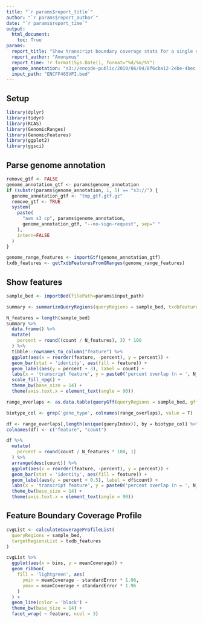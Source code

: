 ```yaml
---
title: "`r params$report_title`"
author: "`r params$report_author`"
date: "`r params$report_time`"
output:
  html_document:
    toc: True
params:
  report_title: "Show transcript boundary coverage stats for a single sample"
  report_author: "Anonymus"
  report_time: !r format(Sys.Date(), format="%d/%m/%Y")
  genome_annotation: "s3://encode-public/2019/06/04/8f6cba12-2ebe-4bec-a15d-53f498979de0/gencode.v29.primary_assembly.annotation_UCSC_names.gtf.gz"
  input_path: "ENCFF465VPI.bed"
---
```


## Setup

```r
library(dplyr)
library(tidyr)
library(RCAS)
library(GenomicRanges)
library(GenomicFeatures)
library(ggplot2)
library(ggsci)
```

## Parse genome annotation

```r
remove_gtf <- FALSE
genome_annotation_gtf <- params$genome_annotation
if (substr(params$genome_annotation, 1, 5) == "s3://") {
  genome_annotation_gtf <- "tmp_gtf.gtf.gz"
  remove_gtf <- TRUE
  system(
    paste(
      "aws s3 cp", params$genome_annotation,
      genome_annotation_gtf, "--no-sign-request", sep=" "
    ),
    intern=FALSE
  )
}
```

```r
genome_range_features <- importGtf(genome_annotation_gtf)
txdb_features <- getTxdbFeaturesFromGRanges(genome_range_features)
```

## Show features

```r
sample_bed <- importBed(filePath=params$input_path)
```

```r
summary <- summarizeQueryRegions(queryRegions = sample_bed, txdbFeatures = txdb_features)
```

```r
N_features = length(sample_bed)
summary %>%
  data.frame() %>%
  mutate(
    percent = round((count / N_features), 3) * 100
  ) %>%
  tibble::rownames_to_column("feature") %>%
  ggplot(aes(x = reorder(feature, -percent), y = percent)) + 
  geom_bar(stat = 'identity', aes(fill = feature)) + 
  geom_label(aes(y = percent + 3), label = count) + 
  labs(x = 'transcript feature', y = paste0('percent overlap (n = ', N_features, ')')) + 
  scale_fill_npg() +
  theme_bw(base_size = 14) + 
  theme(axis.text.x = element_text(angle = 90))
```
```r
range_overlaps <- as.data.table(queryGff(queryRegions = sample_bed, gffData = genome_range_features))
```

```r
biotype_col <- grep('gene_type', colnames(range_overlaps), value = T)

df <- range_overlaps[,length(unique(queryIndex)), by = biotype_col] %>%
colnames(df) <- c("feature", "count")

df %>%
  mutate(
    percent = round(count / N_features * 100, 1)
  ) %>%
  arrange(desc(count)) %>%
  ggplot(aes(x = reorder(feature, -percent), y = percent)) + 
  geom_bar(stat = 'identity', aes(fill = feature)) + 
  geom_label(aes(y = percent + 0.5), label = df$count) + 
  labs(x = 'transcript feature', y = paste0('percent overlap (n = ', N_features, ')')) + 
  theme_bw(base_size = 14) + 
  theme(axis.text.x = element_text(angle = 90))
```

## Feature Boundary Coverage Profile

```r
cvgList <- calculateCoverageProfileList(
  queryRegions = sample_bed,
  targetRegionsList = txdb_features
)
```


```r
cvgList %>%
  ggplot(aes(x = bins, y = meanCoverage)) + 
  geom_ribbon(
    fill = 'lightgreen', aes(
      ymin = meanCoverage - standardError * 1.96,
      ymax = meanCoverage + standardError * 1.96
    )
  ) + 
  geom_line(color = 'black') +
  theme_bw(base_size = 14) +
  facet_wrap( ~ feature, ncol = 3) 
```

